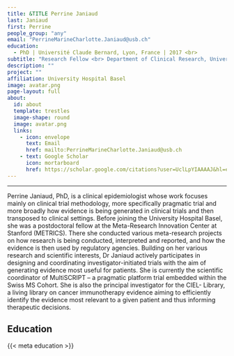 ```yaml
---
title: &TITLE Perrine Janiaud
last: Janiaud
first: Perrine
people_group: "any"
email: "PerrineMarineCharlotte.Janiaud@usb.ch"
education:
  - PhD | Université Claude Bernard, Lyon, France | 2017 <br> 
subtitle: "Research Fellow <br> Department of Clinical Research, University of Basel <br>"
description: ""
project: ""
affiliation: University Hospital Basel
image: avatar.png
page-layout: full
about: 
  id: about
  template: trestles
  image-shape: round
  image: avatar.png
  links:
    - icon: envelope
      text: Email
      href: mailto:PerrineMarineCharlotte.Janiaud@usb.ch
    - text: Google Scholar
      icon: mortarboard 
      href: https://scholar.google.com/citations?user=UclLpYIAAAAJ&hl=en
---
```

<hr>
::: {#about}



Perrine Janiaud, PhD, is a clinical epidemiologist whose work focuses mainly on clinical trial methodology, more specifically pragmatic trial and more broadly how evidence is being generated in clinical trials and then transposed to clinical settings. Before joining the University Hospital Basel, she was a postdoctoral fellow at the Meta-Research Innovation Center at Stanford (METRICS). There she conducted various meta-research projects on how research is being conducted, interpreted and reported, and how the evidence is then used by regulatory agencies. Building on her various research and scientific interests, Dr Janiaud actively participates in designing and coordinating investigator-initiated trials with the aim of generating evidence most useful for patients. She is currently the scientific coordinator of MultiSCRIPT – a pragmatic platform trial embedded within the Swiss MS Cohort. She is also the principal investigator for the CIEL- Library, a living library on cancer immunotherapy evidence aiming to efficiently identify the evidence most relevant to a given patient and thus informing therapeutic decisions.

## Education

{{< meta education >}}

:::
